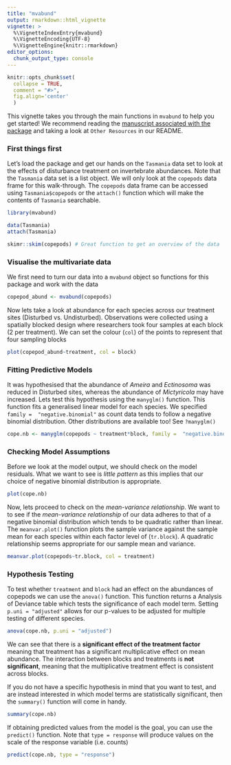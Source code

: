 ```yaml
---
title: "mvabund"
output: rmarkdown::html_vignette
vignette: >
  %\VignetteIndexEntry{mvabund}
  %\VignetteEncoding{UTF-8}
  %\VignetteEngine{knitr::rmarkdown}
editor_options: 
  chunk_output_type: console
---
```


```r
knitr::opts_chunk$set(
  collapse = TRUE,
  comment = "#>",
  fig.align='center'
  )
```

This vignette takes you through the main functions in `mvabund` to help you get started! We recommend reading the [manuscript associated with the package](https://besjournals.onlinelibrary.wiley.com/doi/10.1111/j.2041-210X.2012.00190.x) and taking a look at `Other Resources` in our README.

### First things first

Let's load the package and get our hands on the `Tasmania` data set to look at the effects of disturbance treatment on invertebrate abundances. Note that the `Tasmania` data set is a list object. We will only look at the `copepods` data frame for this walk-through. The `copepods` data frame can be accessed using `Tasmania$copepods` or the `attach()` function which will make the contents of `Tasmania` searchable. 

```r
library(mvabund)

data(Tasmania) 
attach(Tasmania)

skimr::skim(copepods) # Great function to get an overview of the data
```

### Visualise the multivariate data 

We first need to turn our data into a `mvabund` object so functions for this package and work with the data

```r
copepod_abund <- mvabund(copepods)
```

Now lets take a look at abundance for each species across our treatment sites (Disturbed vs. Undisturbed). Observations were collected using a spatially blocked design where researchers took four samples at each block (2 per treatment). We can set the colour (`col`) of the points to represent that four sampling blocks

```r
plot(copepod_abund~treatment, col = block)
```

### Fitting Predictive Models

It was hypothesised that the abundance of *Ameira* and *Ectinosoma* was reduced in Disturbed sites, whereas the abundance of *Mictyricola* may have increased. Lets test this hypothesis using the `manyglm()` function. This function fits a generalised linear model for each species. We specified `family =  "negative.binomial"` as count data tends to follow a negative binomial distribution. Other distributions are available too! See `?manyglm()`

```r
cope.nb <- manyglm(copepods ~ treatment*block, family =  "negative.binomial")
```

### Checking Model Assumptions

Before we look at the model output, we should check on the model residuals. What we want to see is *little pattern* as this implies that our choice of negative binomial distribution is appropriate. 

```r
plot(cope.nb)
```

Now, lets proceed to check on the *mean-variance relationship*. We want to to see if the *mean-variance relationship* of our data adheres to that of a negative binomial distribution which tends to be quadratic rather than linear. The `meanvar.plot()` function plots the sample variance against the sample mean for each species within each factor level of (`tr.block`). A quadratic relationship seems appropriate for our sample mean and variance.

```r
meanvar.plot(copepods~tr.block, col = treatment)
```

### Hypothesis Testing

To test whether `treatment` and `block` had an effect on the abundances of copepods we can use the `anova()` function. This function returns a Analysis of Deviance table which tests the significance of each model term. Setting `p.uni = "adjusted"` allows for our p-values to be adjusted for multiple testing of different species. 

```r
anova(cope.nb, p.uni = "adjusted")
```

We can see that there is a **significant effect of the treatment factor** meaning that treatment has a significant multiplicative effect on mean abundance. The interaction between blocks and treatments is **not significant**, meaning that the multiplicative treatment effect is consistent across blocks. 

If you do not have a specific hypothesis in mind that you want to test, and are instead interested in which model terms are statistically significant, then the `summary()` function will come in handy. 

```r
summary(cope.nb) 
```

If obtaining predicted values from the model is the goal, you can use the `predict()` function. Note that `type = response` will produce values on the scale of the response variable (i.e. counts)

```r
predict(cope.nb, type = "response") 
```

